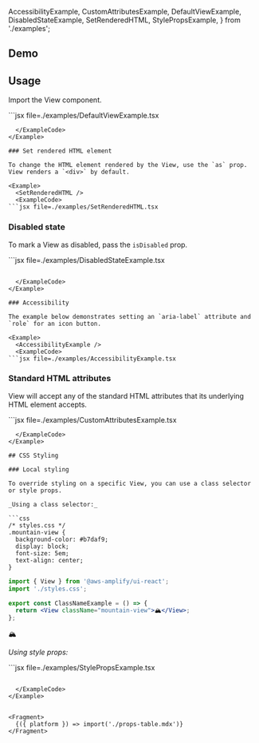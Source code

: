   AccessibilityExample,
  CustomAttributesExample,
  DefaultViewExample,
  DisabledStateExample,
  SetRenderedHTML,
  StylePropsExample,
} from './examples';

## Demo

<ViewDemo />

## Usage

Import the View component.

<Example>
  <DefaultViewExample />
  <ExampleCode>
```jsx file=./examples/DefaultViewExample.tsx

```
  </ExampleCode>
</Example>

### Set rendered HTML element

To change the HTML element rendered by the View, use the `as` prop. View renders a `<div>` by default.

<Example>
  <SetRenderedHTML />
  <ExampleCode>
```jsx file=./examples/SetRenderedHTML.tsx

```

  </ExampleCode>
</Example>

### Disabled state

To mark a View as disabled, pass the `isDisabled` prop.

<Example>
  <DisabledStateExample />
  <ExampleCode>
```jsx file=./examples/DisabledStateExample.tsx

```

  </ExampleCode>
</Example>

### Accessibility

The example below demonstrates setting an `aria-label` attribute and `role` for an icon button.

<Example>
  <AccessibilityExample />
  <ExampleCode>
```jsx file=./examples/AccessibilityExample.tsx

```

  </ExampleCode>
</Example>

### Standard HTML attributes

View will accept any of the standard HTML attributes that its underlying HTML element accepts. 

<Example>
  <CustomAttributesExample />
  <ExampleCode>
```jsx file=./examples/CustomAttributesExample.tsx

```
  </ExampleCode>
</Example>

## CSS Styling

### Local styling

To override styling on a specific View, you can use a class selector or style props.

_Using a class selector:_

```css
/* styles.css */
.mountain-view {
  background-color: #b7daf9;
  display: block;
  font-size: 5em;
  text-align: center;
}
```

```jsx
import { View } from '@aws-amplify/ui-react';
import './styles.css';

export const ClassNameExample = () => {
  return <View className="mountain-view">🏔</View>;
};
```

<Example>
  <View className="mountain-view">🏔</View>
</Example>

_Using style props:_

<Example>
  <StylePropsExample />
  <ExampleCode>
```jsx file=./examples/StylePropsExample.tsx

```

  </ExampleCode>
</Example>


<Fragment>
  {({ platform }) => import('./props-table.mdx')}
</Fragment>

